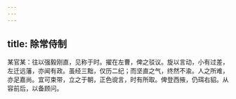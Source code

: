 ```yaml
---
---
---
```

title: 除常侍制
---



某官某：往以强毅刚直，见称于时。擢在左曹，俾之驳议。旋以言动，小有过差，左迁远藩，亦闻有政。虽经三黜，仅历二纪；而坚直之气，终然不渝。人之所难，亦足嘉尚。宜可束带，立之于朝，正色谠言，时有所取。俾登西掖，仍珥右貂。从容前后，以备顾问。